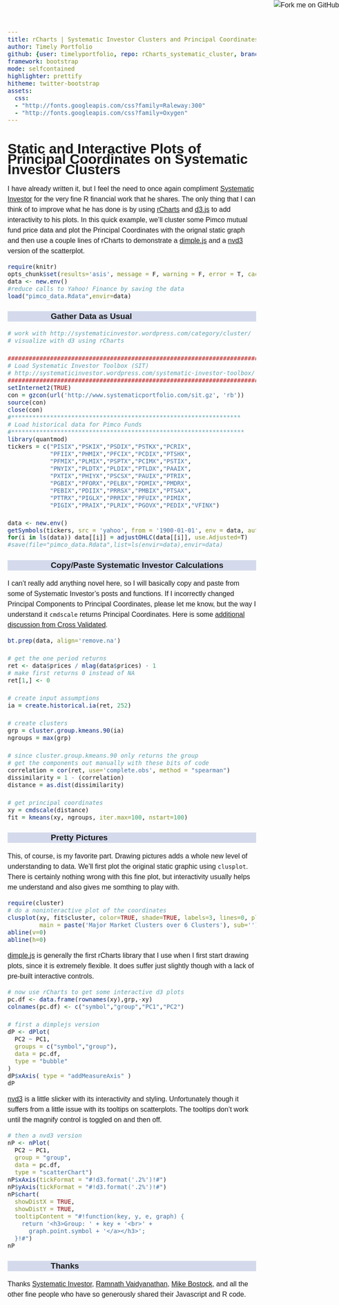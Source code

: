 ```yaml
---
title: rCharts | Systematic Investor Clusters and Principal Coordinates
author: Timely Portfolio
github: {user: timelyportfolio, repo: rCharts_systematic_cluster, branch: "gh-pages"}
framework: bootstrap
mode: selfcontained
highlighter: prettify
hitheme: twitter-bootstrap
assets:
  css:
  - "http://fonts.googleapis.com/css?family=Raleway:300"
  - "http://fonts.googleapis.com/css?family=Oxygen"
---
```

  
<style>
iframe{
  height:600px;
  width:900px;
  margin:auto auto;
}

body{
  font-family: 'Oxygen', sans-serif;
  font-size: 16px;
  line-height: 24px;
}

h1,h2,h3,h4 {
  font-family: 'Raleway', sans-serif;
}

.container { width: 900px; }

h3 {
  background-color: #D4DAEC;
    text-indent: 100px; 
}

h4 {
  text-indent: 100px;
}
</style>
  
<a href="https://github.com/timelyportfolio/rCharts_systematic_cluster"><img style="position: absolute; top: 0; right: 0; border: 0;" src="https://s3.amazonaws.com/github/ribbons/forkme_right_darkblue_121621.png" alt="Fork me on GitHub"></a>

# Static and Interactive Plots of Principal Coordinates on Systematic Investor Clusters
I have already written it, but I feel the need to once again compliment [Systematic Investor](http://systematicinvestor.wordpress.com) for the very fine R financial work that he shares.  The only thing that I can think of to improve what he has done is by using [rCharts](http://rcharts.io) and [d3.js](http://d3js.org) to add interactivity to his plots.  In this quick example, we'll cluster some Pimco mutual fund price data and plot the Principal Coordinates with the orignal static graph and then use a couple lines of rCharts to demonstrate a [dimple.js](http://dimplejs.org) and a [nvd3](http://nvd3.org) version of the scatterplot.

```r
require(knitr)
opts_chunk$set(results='asis', message = F, warning = F, error = T, cache = F, tidy = F, rcharts="draft")
data <- new.env()
#reduce calls to Yahoo! Finance by saving the data
load("pimco_data.Rdata",envir=data)
```

### Gather Data as Usual
```r
# work with http://systematicinvestor.wordpress.com/category/cluster/
# visualize with d3 using rCharts

###############################################################################
# Load Systematic Investor Toolbox (SIT)
# http://systematicinvestor.wordpress.com/systematic-investor-toolbox/
###############################################################################
setInternet2(TRUE)
con = gzcon(url('http://www.systematicportfolio.com/sit.gz', 'rb'))
source(con)
close(con)
#*****************************************************************
# Load historical data for Pimco Funds
#****************************************************************** 
library(quantmod)
tickers = c("PISIX","PSKIX","PSDIX","PSTKX","PCRIX",
            "PFIIX","PHMIX","PFCIX","PCDIX","PTSHX",
            "PFMIX","PLMIX","PSPTX","PCIMX","PSTIX",
            "PNYIX","PLDTX","PLDIX","PTLDX","PAAIX",
            "PXTIX","PHIYX","PSCSX","PAUIX","PTRIX",
            "PGBIX","PFORX","PELBX","PDMIX","PMDRX",
            "PEBIX","PDIIX","PRRSX","PMBIX","PTSAX",
            "PTTRX","PIGLX","PRRIX","PFUIX","PIMIX",
            "PIGIX","PRAIX","PLRIX","PGOVX","PEDIX","VFINX")

data <- new.env()
getSymbols(tickers, src = 'yahoo', from = '1900-01-01', env = data, auto.assign = T)
for(i in ls(data)) data[[i]] = adjustOHLC(data[[i]], use.Adjusted=T)
#save(file="pimco_data.Rdata",list=ls(envir=data),envir=data)
```

### Copy/Paste Systematic Investor Calculations
I can't really add anything novel here, so I will basically copy and paste from some of Systematic Investor's posts and functions.  If I incorrectly changed Principal Components to Principal Coordinates, please let me know, but the way I understand it `cmdscale` returns Principal Coordinates.  Here is some [additional discussion from Cross Validated](http://stats.stackexchange.com/questions/14002/whats-the-difference-between-principal-components-analysis-and-multidimensional).

```r
bt.prep(data, align='remove.na')

# get the one period returns
ret <- data$prices / mlag(data$prices) - 1
# make first returns 0 instead of NA
ret[1,] <- 0

# create input assumptions
ia = create.historical.ia(ret, 252) 

# create clusters
grp = cluster.group.kmeans.90(ia)
ngroups = max(grp)

# since cluster.group.kmeans.90 only returns the group
# get the components out manually with these bits of code
correlation = cor(ret, use='complete.obs', method = "spearman")    
dissimilarity = 1 - (correlation)
distance = as.dist(dissimilarity)

# get principal coordinates
xy = cmdscale(distance)
fit = kmeans(xy, ngroups, iter.max=100, nstart=100)
```

### Pretty Pictures
This, of course, is my favorite part.  Drawing pictures adds a whole new level of understanding to data.  We'll first plot the original static graphic using `clusplot`.  There is certainly nothing wrong with this fine plot, but interactivity usually helps me understand and also gives me somthing to play with.

```r
require(cluster)
# do a noninteractive plot of the coordinates
clusplot(xy, fit$cluster, color=TRUE, shade=TRUE, labels=3, lines=0, plotchar=F, 
         main = paste('Major Market Clusters over 6 Clusters'), sub='')
abline(v=0)
abline(h=0)
```

[dimple.js](http://dimplejs.org) is generally the first rCharts library that I use when I first start drawing plots, since it is extremely flexible.  It does suffer just slightly though with a lack of pre-built interactive controls.

```r
# now use rCharts to get some interactive d3 plots
pc.df <- data.frame(rownames(xy),grp,-xy)
colnames(pc.df) <- c("symbol","group","PC1","PC2")

# first a dimplejs version
dP <- dPlot(
  PC2 ~ PC1,
  groups = c("symbol","group"),
  data = pc.df,
  type = "bubble"
)
dP$xAxis( type = "addMeasureAxis" )
dP
```

[nvd3](http://nvd3.org) is a little slicker with its interactivity and styling.  Unfortunately though it suffers from a little issue with its tooltips on scatterplots.  The tooltips don't work until the magnify control is toggled on and then off.

```r
# then a nvd3 version
nP <- nPlot(
  PC2 ~ PC1,
  group = "group",
  data = pc.df,
  type = "scatterChart")
nP$xAxis(tickFormat = "#!d3.format('.2%')!#")
nP$yAxis(tickFormat = "#!d3.format('.2%')!#")
nP$chart(
  showDistX = TRUE,
  showDistY = TRUE,
  tooltipContent = "#!function(key, y, e, graph) {
    return '<h3>Group: ' + key + '<br>' +
      graph.point.symbol + '</a></h3>';
  }!#")
nP
```

### Thanks
Thanks [Systematic Investor](http://systematicinvestor.wordpress.com), [Ramnath Vaidyanathan](http://github.com/ramnathv), [Mike Bostock](http://bost.ocks.org/mike/), and all the other fine people who have so generously shared their Javascript and R code.